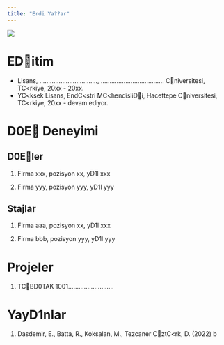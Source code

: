 ---
title: "Erdi Ya??ar"
---

![](/assets/images/vesikalik.jpeg){fig-align="center"}

# EDitim

-   Lisans, ................................., .................................... Cniversitesi, TC<rkiye, 20xx - 20xx.
-   YC<ksek Lisans, EndC<stri MC<hendisliDi, Hacettepe Cniversitesi, TC<rkiye, 20xx - devam ediyor.

# D0E Deneyimi

## D0Eler

1.  Firma xxx, pozisyon xx, yD1l xxx

2.  Firma yyy, pozisyon yyy, yD1l yyy

## Stajlar

1.  Firma aaa, pozisyon xx, yD1l xxx

2.  Firma bbb, pozisyon yyy, yD1l yyy

# Projeler

1.  TCBD0TAK 1001..........................

# YayD1nlar

1.  Dasdemir, E., Batta, R., Koksalan, M., Tezcaner CztC<rk, D. (2022) b